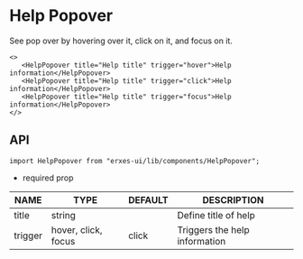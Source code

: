 # Help Popover
See pop over by hovering over it, click on it, and focus on it.
 ```tsx
<>
	<HelpPopover title="Help title" trigger="hover">Help information</HelpPopover> 
	<HelpPopover title="Help title" trigger="click">Help information</HelpPopover> 
	<HelpPopover title="Help title" trigger="focus">Help information</HelpPopover>
</>
 ```

## **API**

```tsx
import HelpPopover from "erxes-ui/lib/components/HelpPopover";
```
* required prop

| NAME | TYPE | DEFAULT | DESCRIPTION |
| ---| --- | ---| --- |
| title	 | string |  | Define title of help |
| trigger | hover, click, focus | click | Triggers the help information |
